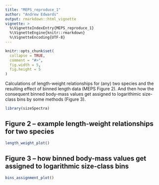 ```yaml
---
title: "MEPS_reproduce_1"
author: "Andrew Edwards"
output: rmarkdown::html_vignette
vignette: >
  %\VignetteIndexEntry{MEPS_reproduce_1}
  %\VignetteEngine{knitr::rmarkdown}
  %\VignetteEncoding{UTF-8}
---
```


```r
knitr::opts_chunk$set(
  collapse = TRUE,
  comment = "#>",
  fig.width = 5,
  fig.height = 5
)
```

Calculations of length-weight relationships for (any) two species and the resulting effect of binned length data (MEPS
  Figure 2). And then how the consequent binned body-mass values get assigned to
  logarithimic size-class bins by some methods (Figure 3).

```r
library(sizeSpectra)
```

## Figure 2 -- example length-weight relationships for two species

```r
length_weight_plot()
```

## Figure 3 -- how binned body-mass values get assigned to logarithmic size-class bins


```r
bins_assignment_plot()
```
